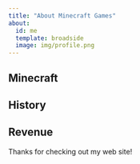 ```yaml
---
title: "About Minecraft Games"
about:
  id: me
  template: broadside
  image: img/profile.png
---
```


::: {#me}
## Minecraft

## History

## Revenue
:::

Thanks for checking out my web site!
